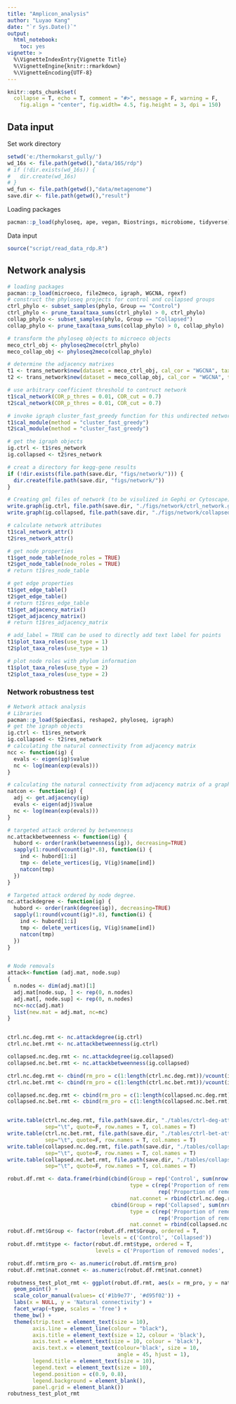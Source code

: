 ```yaml
---
title: "Amplicon_analysis"
author: "Luyao Kang"
date: "`r Sys.Date()`"
output:
  html_notebook:
    toc: yes
vignette: >
  %\VignetteIndexEntry{Vignette Title}
  %\VignetteEngine{knitr::rmarkdown}
  %\VignetteEncoding{UTF-8}
---
```

```r
knitr::opts_chunk$set(
  collapse = T, echo = T, comment = "#>", message = F, warning = F,
	fig.align = "center", fig.width= 4.5, fig.height = 3, dpi = 150)
```
## Data input 
Set work directory
```r
setwd('e:/thermokarst_gully/')
wd_16s <- file.path(getwd(),"data/16S/rdp")
# if (!dir.exists(wd_16s)) {
#   dir.create(wd_16s)
# }
wd_fun <- file.path(getwd(),"data/metagenome")
save.dir <- file.path(getwd(),"result")
```
Loading packages
```r
pacman::p_load(phyloseq, ape, vegan, Biostrings, microbiome, tidyverse)
```
Data input
```r
source("script/read_data_rdp.R")
```

##  Network analysis
```r
# loading packages
pacman::p_load(microeco, file2meco, igraph, WGCNA, rgexf)
# construct the phyloseq projects for control and collapsed groups
ctrl_phylo <- subset_samples(phylo, Group == "Control")
ctrl_phylo <- prune_taxa(taxa_sums(ctrl_phylo) > 0, ctrl_phylo) 
collap_phylo <- subset_samples(phylo, Group == "Collapsed")
collap_phylo <- prune_taxa(taxa_sums(collap_phylo) > 0, collap_phylo)

# transform the phyloseq objects to microeco objects
meco_ctrl_obj <- phyloseq2meco(ctrl_phylo)
meco_collap_obj <- phyloseq2meco(collap_phylo)

# determine the adjacency matrixes
t1 <- trans_network$new(dataset = meco_ctrl_obj, cal_cor = "WGCNA", taxa_level = "OTU", filter_thres = 0.0001, cor_method = "spearman")
t2 <- trans_network$new(dataset = meco_collap_obj, cal_cor = "WGCNA", taxa_level = "OTU", filter_thres = 0.0001, cor_method = "spearman")

# use arbitrary coefficient threshold to contruct network
t1$cal_network(COR_p_thres = 0.01, COR_cut = 0.7)
t2$cal_network(COR_p_thres = 0.01, COR_cut = 0.7)

# invoke igraph cluster_fast_greedy function for this undirected network 
t1$cal_module(method = "cluster_fast_greedy")
t2$cal_module(method = "cluster_fast_greedy")

# get the igraph objects
ig.ctrl <- t1$res_network
ig.collapsed <- t2$res_network

# creat a directory for kegg-gene results
if (!dir.exists(file.path(save.dir, "figs/network/"))) {
  dir.create(file.path(save.dir, "figs/network/"))
}

# Creating gml files of network (to be visulized in Gephi or Cytoscape)
write.graph(ig.ctrl, file.path(save.dir, "./figs/network/ctrl_network.graphml"), format = 'graphml')
write.graph(ig.collapsed, file.path(save.dir, "./figs/network/collapsed_network.graphml"), format = 'graphml')

# calculate network attributes
t1$cal_network_attr()
t2$res_network_attr()
```


```r
# get node properties
t1$get_node_table(node_roles = TRUE)
t2$get_node_table(node_roles = TRUE)
# return t1$res_node_table

# get edge properties
t1$get_edge_table()
t2$get_edge_table()
# return t1$res_edge_table 
t1$get_adjacency_matrix()
t2$get_adjacency_matrix()
# return t1$res_adjacency_matrix

# add_label = TRUE can be used to directly add text label for points
t1$plot_taxa_roles(use_type = 1)
t2$plot_taxa_roles(use_type = 1)
```

```r
# plot node roles with phylum information
t1$plot_taxa_roles(use_type = 2)
t2$plot_taxa_roles(use_type = 2)
```
### Network robustness test
```r
# Network attack analysis
# Libraries
pacman::p_load(SpiecEasi, reshape2, phyloseq, igraph)
# get the igraph objects
ig.ctrl <- t1$res_network
ig.collapsed <- t2$res_network
# calculating the natural connectivity from adjacency matrix
ncc <- function(ig) {
  evals <- eigen(ig)$value
  nc <- log(mean(exp(evals)))
}

# calculating the natural connectivity from adjacency matrix of a graph
natcon <- function(ig) {
  adj <- get.adjacency(ig)
  evals <- eigen(adj)$value
  nc <- log(mean(exp(evals)))
}

# targeted attack ordered by betweenness
nc.attackbetweenness <- function(ig) {
  hubord <- order(rank(betweenness(ig)), decreasing=TRUE)
  sapply(1:round(vcount(ig)*.8), function(i) {
    ind <- hubord[1:i]
    tmp <- delete_vertices(ig, V(ig)$name[ind])
    natcon(tmp)
  })
}

# Targeted attack ordered by node degree.
nc.attackdegree <- function(ig) {
  hubord <- order(rank(degree(ig)), decreasing=TRUE)
  sapply(1:round(vcount(ig)*.8), function(i) {
    ind <- hubord[1:i]
    tmp <- delete_vertices(ig, V(ig)$name[ind])
    natcon(tmp)
  })
}


# Node removals
attack<-function (adj.mat, node.sup)
{
  n.nodes <- dim(adj.mat)[1]
  adj.mat[node.sup, ] <- rep(0, n.nodes)
  adj.mat[, node.sup] <- rep(0, n.nodes)
  nc<-ncc(adj.mat)
  list(new.mat = adj.mat, nc=nc)
}


ctrl.nc.deg.rmt <- nc.attackdegree(ig.ctrl)
ctrl.nc.bet.rmt <- nc.attackbetweenness(ig.ctrl)

collapsed.nc.deg.rmt <- nc.attackdegree(ig.collapsed)
collapsed.nc.bet.rmt <- nc.attackbetweenness(ig.collapsed)

ctrl.nc.deg.rmt <- cbind(rm_pro = c(1:length(ctrl.nc.deg.rmt))/vcount(ig.ctrl), nat.connet = ctrl.nc.deg.rmt)
ctrl.nc.bet.rmt <- cbind(rm_pro = c(1:length(ctrl.nc.bet.rmt))/vcount(ig.ctrl), nat.connet = ctrl.nc.bet.rmt)

collapsed.nc.deg.rmt <- cbind(rm_pro = c(1:length(collapsed.nc.deg.rmt))/vcount(ig.collapsed), nat.connet = collapsed.nc.deg.rmt)
collapsed.nc.bet.rmt <- cbind(rm_pro = c(1:length(collapsed.nc.bet.rmt))/vcount(ig.collapsed), nat.connet = collapsed.nc.bet.rmt)


write.table(ctrl.nc.deg.rmt, file.path(save.dir, "./tables/ctrl-deg-att-rmt.txt"),
            sep="\t", quote=F, row.names = T, col.names = T)
write.table(ctrl.nc.bet.rmt, file.path(save.dir, "./tables/ctrl-bet-att-rmt.txt"),
            sep="\t", quote=F, row.names = T, col.names = T)
write.table(collapsed.nc.deg.rmt, file.path(save.dir, "./tables/collapsed-deg-att-rmt.txt"), 
            sep="\t", quote=F, row.names = T, col.names = T)
write.table(collapsed.nc.bet.rmt, file.path(save.dir, "./tables/collapsed-bet-att-rmt.txt"),
            sep="\t", quote=F, row.names = T, col.names = T)
```


```r
robut.df.rmt <- data.frame(rbind(cbind(Group = rep('Control', sum(nrow(ctrl.nc.deg.rmt), nrow(ctrl.nc.bet.rmt))),
                                       type = c(rep('Proportion of removed nodes', nrow(ctrl.nc.deg.rmt)), 
                                                rep('Proportion of removed betweenness', nrow(ctrl.nc.bet.rmt))),
                                       nat.connet = rbind(ctrl.nc.deg.rmt, ctrl.nc.bet.rmt)),
                                 cbind(Group = rep('Collapsed', sum(nrow(collapsed.nc.deg.rmt), nrow(collapsed.nc.bet.rmt))),
                                       type = c(rep('Proportion of removed nodes', nrow(collapsed.nc.deg.rmt)), 
                                                rep('Proportion of removed betweenness', nrow(collapsed.nc.bet.rmt))),
                                       nat.connet = rbind(collapsed.nc.deg.rmt, collapsed.nc.bet.rmt))))
robut.df.rmt$Group <- factor(robut.df.rmt$Group, ordered = T, 
                              levels = c('Control', 'Collapsed'))
robut.df.rmt$type <- factor(robut.df.rmt$type, ordered = T, 
                            levels = c('Proportion of removed nodes', 'Proportion of removed betweenness'))

robut.df.rmt$rm_pro <- as.numeric(robut.df.rmt$rm_pro)
robut.df.rmt$nat.connet <- as.numeric(robut.df.rmt$nat.connet)

robutness_test_plot_rmt <- ggplot(robut.df.rmt, aes(x = rm_pro, y = nat.connet, colour = Group))+
  geom_point() +
  scale_color_manual(values= c('#1b9e77', '#d95f02')) +
  labs(x = NULL, y = 'Natural connectivity') +
  facet_wrap(~type, scales = 'free') +
  theme_bw() +
  theme(strip.text = element_text(size = 10),
        axis.line = element_line(colour = "black"),
        axis.title = element_text(size = 12, colour = 'black'),
        axis.text = element_text(size = 10, colour = 'black'),
        axis.text.x = element_text(colour='black', size = 10, 
                                   angle = 45, hjust = 1),
        legend.title = element_text(size = 10),
        legend.text = element_text(size = 10),
        legend.position = c(0.9, 0.8),
        legend.background = element_blank(),
        panel.grid = element_blank())
robutness_test_plot_rmt
```
